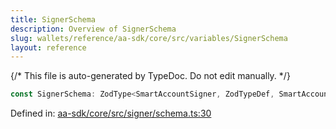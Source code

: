 ```yaml
---
title: SignerSchema
description: Overview of SignerSchema
slug: wallets/reference/aa-sdk/core/src/variables/SignerSchema
layout: reference
---
```


{/* This file is auto-generated by TypeDoc. Do not edit manually. */}

```ts
const SignerSchema: ZodType<SmartAccountSigner, ZodTypeDef, SmartAccountSigner>;
```

Defined in: [aa-sdk/core/src/signer/schema.ts:30](https://github.com/alchemyplatform/aa-sdk/blob/9f926c402d1661309abbf8eae8431e52e8c5e53f/aa-sdk/core/src/signer/schema.ts#L30)
